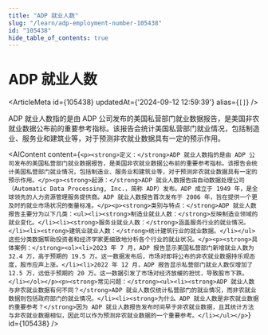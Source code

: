 ```yaml
---
title: "ADP 就业人数"
slug: "/learn/adp-employment-number-105438"
id: "105438"
hide_table_of_contents: true
---
```



# ADP 就业人数

<ArticleMeta id={105438} updatedAt={'2024-09-12 12:59:39'} alias={`[]`} />
<div className='border-solid border-b border-t-0 my-4 border-[var(--ifm-color-gray-300)]' />

ADP 就业人数指的是由 ADP 公司发布的美国私营部门就业数据报告，是美国非农就业数据公布前的重要参考指标。该报告会统计美国私营部门就业情况，包括制造业、服务业和建筑业等，对于预测非农就业数据具有一定的预示作用。

<AIContent content={`<p><strong>定义：</strong>ADP 就业人数指的是由 ADP 公司发布的美国私营部门就业数据报告，是美国非农就业数据公布前的重要参考指标。该报告会统计美国私营部门就业情况，包括制造业、服务业和建筑业等，对于预测非农就业数据具有一定的预示作用。</p><p><strong>起源：</strong>ADP 就业人数报告由自动数据处理公司（Automatic Data Processing, Inc.，简称 ADP）发布。ADP 成立于 1949 年，是全球领先的人力资源管理服务提供商。ADP 就业人数报告首次发布于 2006 年，旨在提供一个更及时的就业市场状况的衡量标准。</p><p><strong>类别与特点：</strong>ADP 就业人数报告主要分为以下几类：<ul><li><strong>制造业就业人数：</strong>反映制造业领域的就业变化。</li><li><strong>服务业就业人数：</strong>涵盖服务行业的就业情况。</li><li><strong>建筑业就业人数：</strong>统计建筑行业的就业数据。</li></ul>这些分类数据帮助投资者和经济学家更细致地分析各个行业的就业状况。</p><p><strong>具体案例：</strong><ol><li>2023 年 7 月，ADP 报告显示美国私营部门新增就业人数为 32.4 万，高于预期的 19.5 万。这一数据发布后，市场对即将公布的非农就业数据持乐观态度，股市应声上涨。</li><li>2022 年 12 月，ADP 报告显示私营部门就业人数仅增加了 12.5 万，远低于预期的 20 万。这一数据引发了市场对经济放缓的担忧，导致股市下跌。</li></ol></p><p><strong>常见问题：</strong><ul><li><strong>ADP 就业人数与非农就业数据有何不同？</strong>ADP 就业人数仅统计私营部门的就业情况，而非农就业数据则包括政府部门的就业情况。</li><li><strong>为什么 ADP 就业人数是非农就业数据的重要参考？</strong>因为 ADP 就业人数报告发布时间早于非农就业数据，且其统计方法与非农就业数据相似，因此可以作为预测非农就业数据的一个重要参考。</li></ul></p>`} id={105438} />
